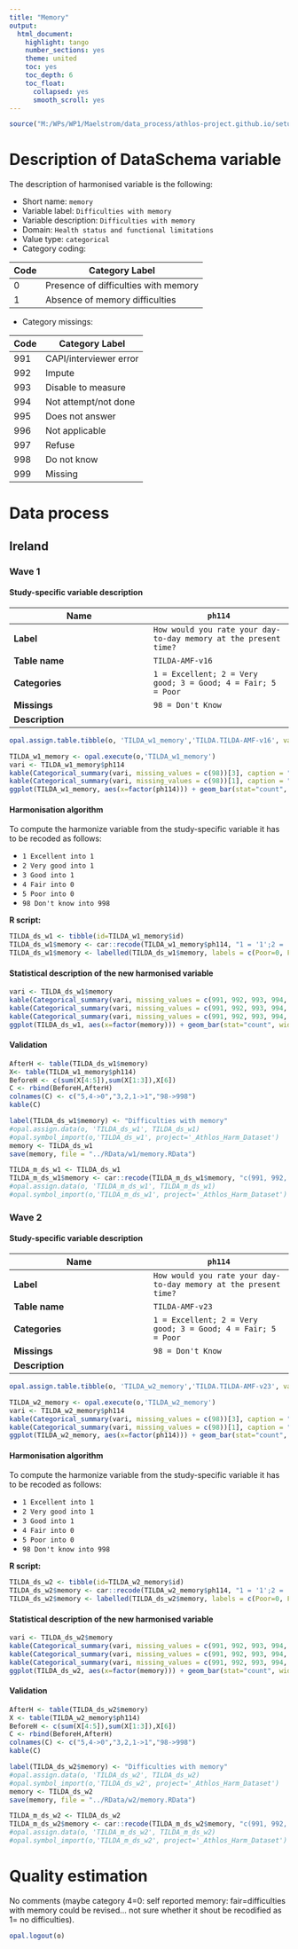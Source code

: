 ```yaml
---
title: "Memory"
output:
  html_document:
    highlight: tango
    number_sections: yes
    theme: united
    toc: yes
    toc_depth: 6
    toc_float:
      collapsed: yes
      smooth_scroll: yes
---
```

  
<!-- ########################################################## --> 

<!-- # Installation, loading packages -->
<!-- **R script:** -->

```r
source("M:/WPs/WP1/Maelstrom/data_process/athlos-project.github.io/setup_iago.r")
```
<!-- ########################################################## --> 

# Description of DataSchema variable

The description of harmonised variable is the following:


* Short name: `memory`
* Variable label: `Difficulties with memory`
* Variable description: `Difficulties with memory`
* Domain: `Health status and functional limitations`
* Value type: `categorical`
* Category coding:

**Code** | **Category Label**
-------- | ------------------
0        | Presence of difficulties with memory
1        | Absence of memory difficulties

* Category missings: 

**Code** | **Category Label**
----| ------------------
991 | CAPI/interviewer error
992 | Impute
993 | Disable to measure
994 | Not attempt/not done
995 | Does not answer
996 | Not applicable
997 | Refuse
998 | Do not know
999 | Missing

# Data process 

## Ireland

### Wave 1 

#### Study-specific variable description




| **Name** | `ph114`|
|-|-|
| **Label** | `How would you rate your day-to-day memory at the present time?` |
| **Table name** | `TILDA-AMF-v16` |
| **Categories** | `1 = Excellent; 2 = Very good; 3 = Good; 4 = Fair; 5 = Poor` |
| **Missings** | `98 = Don't Know` |
| **Description** |  |


```r
opal.assign.table.tibble(o, 'TILDA_w1_memory','TILDA.TILDA-AMF-v16', variables=list('ph114'), missings = TRUE)
```

```r
TILDA_w1_memory <- opal.execute(o,'TILDA_w1_memory')
vari <- TILDA_w1_memory$ph114
kable(Categorical_summary(vari, missing_values = c(98))[3], caption = "ph114")
kable(Categorical_summary(vari, missing_values = c(98))[1], caption = "Category")
ggplot(TILDA_w1_memory, aes(x=factor(ph114))) + geom_bar(stat="count", width=0.4, fill="steelblue") + xlab("memory") + ylab("Frequency")
```

#### Harmonisation algorithm

To compute the harmonize variable from the study-specific variable it has to be recoded as follows:

* `1 Excellent into 1` 
* `2 Very good into 1` 
* `3 Good into 1` 
* `4 Fair into 0` 
* `5 Poor into 0`                                            
* `98 Don't know into 998` 


**R script:**
```r
TILDA_ds_w1 <- tibble(id=TILDA_w1_memory$id)
TILDA_ds_w1$memory <- car::recode(TILDA_w1_memory$ph114, "1 = '1';2 = '1';3 = '1';4 = '0';5 = '0';98 = '998' ")
TILDA_ds_w1$memory <- labelled(TILDA_ds_w1$memory, labels = c(Poor=0, Fair=1, Good=2, Very_good=3, Excellent=4, Missing=999, Do_not_know=998, Refuse=997, Not_applicable=996, Does_not_answer=995,  Not_attempt_not_done=994, Disable_to_measure=993, Impute=992, CAPI_interviewer_error=991))
```

#### Statistical description of the new harmonised variable
```r
vari <- TILDA_ds_w1$memory
kable(Categorical_summary(vari, missing_values = c(991, 992, 993, 994, 995, 996, 997, 998, 999))[3], caption = "memory")
kable(Categorical_summary(vari, missing_values = c(991, 992, 993, 994, 995, 996, 997, 998, 999))[1], caption = "Category")
kable(Categorical_summary(vari, missing_values = c(991, 992, 993, 994, 995, 996, 997, 998, 999))[2], caption = "Type of missing")
ggplot(TILDA_ds_w1, aes(x=factor(memory))) + geom_bar(stat="count", width=0.4, fill="steelblue") + xlab("memory") + ylab("Frequency")
```

#### Validation
```r
AfterH <- table(TILDA_ds_w1$memory)
X<- table(TILDA_w1_memory$ph114)
BeforeH <- c(sum(X[4:5]),sum(X[1:3]),X[6])
C <- rbind(BeforeH,AfterH)
colnames(C) <- c("5,4->0","3,2,1->1","98->998") 
kable(C)
```






```r

label(TILDA_ds_w1$memory) <- "Difficulties with memory"
#opal.assign.data(o, 'TILDA_ds_w1', TILDA_ds_w1)
#opal.symbol_import(o,'TILDA_ds_w1', project='_Athlos_Harm_Dataset')
memory <- TILDA_ds_w1
save(memory, file = "../RData/w1/memory.RData")

TILDA_m_ds_w1 <- TILDA_ds_w1
TILDA_m_ds_w1$memory <- car::recode(TILDA_m_ds_w1$memory, "c(991, 992, 993, 994, 995, 996, 997,998, 999)=NA")
#opal.assign.data(o, 'TILDA_m_ds_w1', TILDA_m_ds_w1)
#opal.symbol_import(o,'TILDA_m_ds_w1', project='_Athlos_Harm_Dataset')
```



### Wave 2 

#### Study-specific variable description




| **Name** | `ph114`|
|-|-|
| **Label** | `How would you rate your day-to-day memory at the present time?` |
| **Table name** | `TILDA-AMF-v23` |
| **Categories** | `1 = Excellent; 2 = Very good; 3 = Good; 4 = Fair; 5 = Poor` |
| **Missings** | `98 = Don't Know` |
| **Description** |  |


```r
opal.assign.table.tibble(o, 'TILDA_w2_memory','TILDA.TILDA-AMF-v23', variables=list('ph114'), missings = TRUE)
```

```r
TILDA_w2_memory <- opal.execute(o,'TILDA_w2_memory')
vari <- TILDA_w2_memory$ph114
kable(Categorical_summary(vari, missing_values = c(98))[3], caption = "ph114")
kable(Categorical_summary(vari, missing_values = c(98))[1], caption = "Category")
ggplot(TILDA_w2_memory, aes(x=factor(ph114))) + geom_bar(stat="count", width=0.4, fill="steelblue") + xlab("memory") + ylab("Frequency")
```

#### Harmonisation algorithm

To compute the harmonize variable from the study-specific variable it has to be recoded as follows:

* `1 Excellent into 1` 
* `2 Very good into 1` 
* `3 Good into 1` 
* `4 Fair into 0` 
* `5 Poor into 0`                                            
* `98 Don't know into 998` 


**R script:**
```r
TILDA_ds_w2 <- tibble(id=TILDA_w2_memory$id)
TILDA_ds_w2$memory <- car::recode(TILDA_w2_memory$ph114, "1 = '1';2 = '1';3 = '1';4 = '0';5 = '0';98 = '998' ")
TILDA_ds_w2$memory <- labelled(TILDA_ds_w2$memory, labels = c(Poor=0, Fair=1, Good=2, Very_good=3, Excellent=4, Missing=999, Do_not_know=998, Refuse=997, Not_applicable=996, Does_not_answer=995,  Not_attempt_not_done=994, Disable_to_measure=993, Impute=992, CAPI_interviewer_error=991))
```

#### Statistical description of the new harmonised variable
```r
vari <- TILDA_ds_w2$memory
kable(Categorical_summary(vari, missing_values = c(991, 992, 993, 994, 995, 996, 997, 998, 999))[3], caption = "memory")
kable(Categorical_summary(vari, missing_values = c(991, 992, 993, 994, 995, 996, 997, 998, 999))[1], caption = "Category")
kable(Categorical_summary(vari, missing_values = c(991, 992, 993, 994, 995, 996, 997, 998, 999))[2], caption = "Type of missing")
ggplot(TILDA_ds_w2, aes(x=factor(memory))) + geom_bar(stat="count", width=0.4, fill="steelblue") + xlab("memory") + ylab("Frequency")
```

#### Validation
```r
AfterH <- table(TILDA_ds_w2$memory)
X <- table(TILDA_w2_memory$ph114)
BeforeH <- c(sum(X[4:5]),sum(X[1:3]),X[6])
C <- rbind(BeforeH,AfterH)
colnames(C) <- c("5,4->0","3,2,1->1","98->998") 
kable(C)
```






```r

label(TILDA_ds_w2$memory) <- "Difficulties with memory"
#opal.assign.data(o, 'TILDA_ds_w2', TILDA_ds_w2)
#opal.symbol_import(o,'TILDA_ds_w2', project='_Athlos_Harm_Dataset')
memory <- TILDA_ds_w2
save(memory, file = "../RData/w2/memory.RData")

TILDA_m_ds_w2 <- TILDA_ds_w2
TILDA_m_ds_w2$memory <- car::recode(TILDA_m_ds_w2$memory, "c(991, 992, 993, 994, 995, 996, 997,998, 999)=NA")
#opal.assign.data(o, 'TILDA_m_ds_w2', TILDA_m_ds_w2)
#opal.symbol_import(o,'TILDA_m_ds_w2', project='_Athlos_Harm_Dataset')
```



# Quality estimation
No comments (maybe category 4=0: self reported memory: fair=difficulties 
with memory could be revised... not sure whether it shout be recodified as 1= no difficulties).




```r
opal.logout(o)
```

